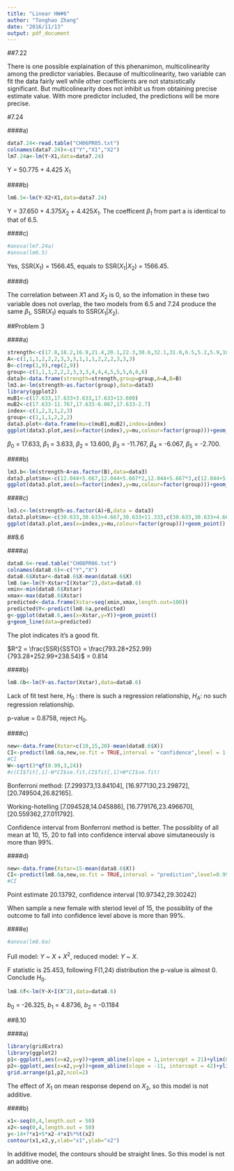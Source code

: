 ```yaml
---
title: "Linear HW#6"
author: "Tonghao Zhang"
date: "2016/11/13"
output: pdf_document
---
```


##7.22

There is one possible explaination of this phenanimon, multicolinearity among the predictor variables. Because of multicolinearity, two variable can fit the data fairly well while other coefficients are not statsistically significant. But multicolinearity does not inhibit us from obtaining precise estimate value. With more predictor included, the predictions will be more precise.

#7.24

####a)

```r
data7.24<-read.table("CH06PR05.txt")
colnames(data7.24)<-c("Y","X1","X2")
lm7.24a<-lm(Y~X1,data=data7.24)
```

Y = 50.775 + 4.425 $X_1$

####b)

```r
lm6.5<-lm(Y~X2+X1,data=data7.24)
```

Y = 37.650 + 4.375$X_2$ + 4.425$X_1$. The coefficent  $\beta_1$ from part a is identical to that of 6.5.

####c)

```r
#anova(lm7.24a)
#anova(lm6.5)
```

Yes, SSR($X_1$) = 1566.45, equals to SSR($X_1|X_2$) = 1566.45.

####d)

The correlation between $X1$ and $X_2$ is 0, so the infomation in these two variable does not overlap, the two models from 6.5 and 7.24 produce the same $\beta_1$, SSR($X_1$) equals to SSR($X_1|X_2$).

##Problem 3

####a)
```r
strength<-c(17.8,18.2,16.9,21.4,20.1,22.3,30.6,32.1,31.0,6.5,5.2,5.9,10.4,11.7,12.6,14.6,14.3,15.9)
A<-c(1,1,1,2,2,2,3,3,3,1,1,1,2,2,2,3,3,3)
B<-c(rep(1,9),rep(2,9))
group<-c(1,1,1,2,2,2,3,3,3,4,4,4,5,5,5,6,6,6)
data3<-data.frame(strength=strength,group=group,A=A,B=B)
lm3.a<-lm(strength~as.factor(group),data=data3)
library(ggplot2)
muB1<-c(17.633,17.633+3.633,17.633+13.600)
muB2<-c(17.633-11.767,17.633-6.067,17.633-2.7)
index<-c(1,2,3,1,2,3)
group<-c(1,1,1,2,2,2)
data3.plot<-data.frame(mu=c(muB1,muB2),index=index)
ggplot(data3.plot,aes(x=factor(index),y=mu,colour=factor(group)))+geom_point()
```

$\beta_0$ = 17.633, $\beta_1$ = 3.633, $\beta_2$ = 13.600, $\beta_3$ = -11.767, $\beta_4$ = -6.067, $\beta_5$ = -2.700.

####b)

```r
lm3.b<-lm(strength~A+as.factor(B),data=data3)
data3.plot$mu<-c(12.044+5.667,12.044+5.667*2,12.044+5.667*3,c(12.044+5.667,12.044+5.667*2,12.044+5.667*3)-12.589)
ggplot(data3.plot,aes(x=factor(index),y=mu,colour=factor(group)))+geom_point()
```

####c)

```r
lm3.c<-lm(strength~as.factor(A)+B,data = data3)
data3.plot$mu<-c(30.633,30.633+4.667,30.633+11.333,c(30.633,30.633+4.667,30.633+11.333)-12.589)
ggplot(data3.plot,aes(x=index,y=mu,colour=factor(group)))+geom_point()
```


##8.6

####a)
```r
data8.6<-read.table("CH08PR06.txt")
colnames(data8.6)<-c("Y","X")
data8.6$Xstar<-data8.6$X-mean(data8.6$X)
lm8.6a<-lm(Y~Xstar+I(Xstar^2),data=data8.6)
xmin<-min(data8.6$Xstar)
xmax<-max(data8.6$Xstar)
predicted<-data.frame(Xstar=seq(xmin,xmax,length.out=100))
predicted$Y<-predict(lm8.6a,predicted)
g<-ggplot(data8.6,aes(x=Xstar,y=Y))+geom_point()
g+geom_line(data=predicted)
```

The plot indicates it's a good fit.

$R^2 = \frac{SSR}{SSTO} = \frac{793.28+252.99}{793.28+252.99+238.54}$ = 0.814

####b)

```r
lm8.6b<-lm(Y~as.factor(Xstar),data=data8.6)
```

Lack of fit test here, $H_0$ : there is such a regression relationship, $H_A$: no such regression relationship.

p-value = 0.8758, reject $H_0$.

####c)

```r
new<-data.frame(Xstar=c(10,15,20)-mean(data8.6$X))
CI<-predict(lm8.6a,new,se.fit = TRUE,interval = "confidence",level = 1-0.01/6)
#CI
W<-sqrt(3*qf(0.99,3,24))
#c(CI$fit[,1]-W*CI$se.fit,CI$fit[,1]+W*CI$se.fit)
```

Bonferroni method: [7.299373,13.84104], [16.977130,23.29872], [20.749504,26.82165].

Working-hotelling [7.094528,14.045886], [16.779176,23.496670], [20.559362,27.011792].

Confidence interval from Bonferroni method is better. The possiblity of all mean at 10, 15, 20 to fall into confidence interval above simutaneously is more than 99%.

####d)

```r
new<-data.frame(Xstar=15-mean(data8.6$X))
CI<-predict(lm8.6a,new,se.fit = TRUE,interval = "prediction",level=0.99)
#CI
```

Point estimate 20.13792, confidence interval [10.97342,29.30242]

When sample a new female with steriod level of 15, the possiblity of the outcome to fall into confidence level above is more than 99%.

####e)

```r
#anova(lm8.6a)
```

Full model: $Y$ ~ $X+X^2$, reduced model: $Y$ ~ $X$.

F statistic is 25.453, following F(1,24) distribution the p-value is almost 0. Conclude $H_0$.

```r
lm8.6f<-lm(Y~X+I(X^2),data=data8.6)
```

$b_0$ = -26.325, $b_1$ = 4.8736, $b_2$ = -0.1184

##8.10

####a)

```r
library(gridExtra)
library(ggplot2)
p1<-ggplot(,aes(x=x2,y=y))+geom_abline(slope = 1,intercept = 21)+ylim(0,50)+xlim(0,50)
p2<-ggplot(,aes(x=x2,y=y))+geom_abline(slope = -11, intercept = 42)+ylim(0,50)+xlim(0,50)
grid.arrange(p1,p2,ncol=2)
```

The effect of $X_1$ on mean response depend on $X_2$, so this model is not additive.

####b)

```r
x1<-seq(0,4,length.out = 50)
x2<-seq(0,4,length.out = 50)
y<-14+7*x1+5*x2-4*x1%*%t(x2)
contour(x1,x2,y,xlab="x1",ylab="x2")
```

In additive model, the contours should be straight lines. So this model is not an additive one.






